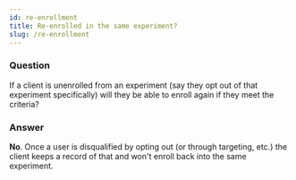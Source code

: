 ```yaml
---
id: re-enrollment
title: Re-enrolled in the same experiment?
slug: /re-enrollment
---
```


### Question
If a client is unenrolled from an experiment (say they opt out of that experiment specifically) will they be able to enroll again if they meet the criteria?

### Answer
**No**. Once a user is disqualified by opting out (or through targeting, etc.) the client keeps a record of that and won't enroll back into the same experiment. 
